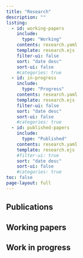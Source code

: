 ```yaml
---
title: "Research"
description: "" 
listing:
  - id: working-papers
    include: 
      type: "Working"
    contents: research.yaml
    template: research.ejs
    filter-ui: false
    sort: "date desc"
    sort-ui: false
    #categories: true
  - id: in-progress
    include: 
      type: "Progress"
    contents: research.yaml
    template: research.ejs
    filter-ui: false
    sort: "date desc"
    sort-ui: false
    #categories: true  
  - id: published-papers
    include: 
      type: "Published"
    contents: research.yaml
    template: research.ejs
    #filter-ui: true
    sort: "date desc" 
    sort-ui: false
    #categories: true
toc: false    
page-layout: full
---
```


## Publications

:::{#published-papers}
:::

## Working papers

:::{#working-papers}
:::

## Work in progress

:::{#in-progress}
:::







